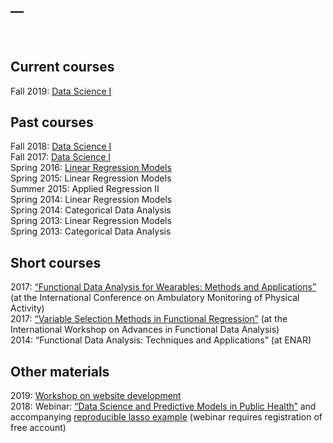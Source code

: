 ---
---

<link rel="stylesheet" href="styles.css" type="text/css" />
<link rel="stylesheet" href="academicons/css/academicons.min.css"/>

<br>

## Current courses

Fall 2019: [Data Science I](http://p8105.com)  

## Past courses

Fall 2018: [Data Science I](http://p8105.com)  
Fall 2017: [Data Science I](http://p8105.com)  
Spring 2016: [Linear Regression Models](http://jeffgoldsmith.com/P8111/)  
Spring 2015: Linear Regression Models  
Summer 2015: Applied Regression II  
Spring 2014: Linear Regression Models  
Spring 2014: Categorical Data Analysis  
Spring 2013: Linear Regression Models  
Spring 2013: Categorical Data Analysis

## Short courses

2017: ["Functional Data Analysis for Wearables: Methods and Applications"](http://jeffgoldsmith.com/ICAMPAM/) (at the International Conference on Ambulatory Monitoring of Physical Activity)  
2017: ["Variable Selection Methods in Functional Regression"](http://jeffgoldsmith.com/IWAFDA/) (at the International Workshop on Advances in Functional Data Analysis)  
2014: "Functional Data Analysis: Techniques and Applications" (at ENAR)

## Other materials

2019: [Workshop on website development](http://jeffgoldsmith.com/ehs_workshop/index.html)  
2018: Webinar: ["Data Science and Predictive Models in Public Health"]() and accompanying [reproducible lasso example](resources/lasso_example.zip) (webinar requires registration of free account)